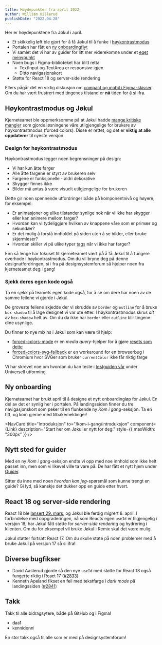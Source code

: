 ```yaml
---
title: Høydepunkter fra april 2022
author: William Killerud
publishDate: "2022.04.28"
---
```



<Ingress>Her er høydepunktene fra Jøkul i april.</Ingress>

-   Et skikkelig løft ble gjort for å få Jøkul til å funke i [høykontrastmodus](https://www.smashingmagazine.com/2022/03/windows-high-contrast-colors-mode-css-custom-properties/)
-   Portalen har fått en [ny onboardingflyt](/kom-i-gang/introduksjon)
-   Vi samlet det vi har av guider for litt mer viderekomne under et [eget menypunkt](/guider/hvordan-endre-jokul)
-   Noen bugs i Figma-biblioteket har blitt retta
    -   TextInput og TextArea er responsive igjen
    -   Ditto navigasjonskort
-   Støtte for React 18 og server-side rendering

Ellers pågår det en viktig diskusjon om [compact og mobil i Figma-skisser](https://github.com/fremtind/jokul/discussions/2843). Om du har vært frustrert med tingenes tilstand er **nå** tiden for å si ifra.

## Høykontrastmodus og Jøkul

Kjerneteamet ble oppmerksomme på at Jøkul hadde [mange kritiske mangler](https://github.com/fremtind/jokul/issues/2812) som gjorde løsningene våre utilgjengelige for brukere av høykontrastmodus (forced colors). Disse er rettet, og det er **viktig at alle oppdaterer** til nyeste versjon.

<PortalImage
    src="/assets/blog/updates/april-2022/failing-high-contrast.png"
    caption="Et bilde fra før feilrettingen. Her er det egentlig to radioknapper, en sjekkboks, to tekstfelt og en datovelger. Ser du dem?"
/>

### Design for høykontrastmodus

Høykontrastmodus legger noen begrensninger på design:

-   Vi har kun åtte farger
-   Alle åtte fargene er styrt av brukeren selv
-   Fargene er funksjonelle - aldri dekorative
-   Skygger finnes ikke
-   Bilder må antas å være visuelt utilgjengelige for brukeren

Dette gir noen spennende utfordringer både på komponentnivå og høyere, for eksempel:

-   Er animasjoner og ulike tilstander synlige nok når vi ikke har skygger eller kan animere mellom farger?
-   Hvordan kan vi tydeliggjøre hvilken av knappene våre som er primær og sekundær?
-   Er det mulig å forstå innholdet på siden uten å se bilder, eller bruke skjermleser?
-   Hvordan skiller vi på ulike typer [tags](/komponenter/tag) når vi ikke har farger?

Enn så lenge har fokuset til kjerneteamet vært på å få Jøkul til å fungere overhode i høykontrastmodus. Om du vil bryne deg på denne designutfordringen, si i fra på designsystemforum så hjelper noen fra kjerneteamet deg i gang!

<PortalImage
    src="/assets/blog/updates/april-2022/working-high-contrast.png"
    caption="Etter feilrettingen er skjemakomponentene synlige, blant mye annet."
/>

### Sjekk deres egen kode også

Ta en sjekk på teamets egen kode også, for å se om dere har noen av de samme feilene vi gjorde i Jøkul.

De groveste feilene skjedde der vi skrudde av `border` og `outline` for å bruke `box-shadow` til å lage designet vi var ute etter. I høykontrastmodus skrus _alt_ av `box-shadow` helt av. Om du da ikke har `border` eller `outline` blir tingene dine usynlige.

Du finner to nye mixins i Jøkul som kan være til hjelp:

-   [forced-colors-mode](https://github.com/fremtind/jokul/blob/148148f1e450666caa9da5d4714bbb0b44199446/packages/core/mixins/_helpers.scss#L40) er en _media query_-hjelper for å gjøre [resets som dette](https://github.com/fremtind/jokul/blob/148148f1e450666caa9da5d4714bbb0b44199446/packages/radio-button/radio-button.scss#L181)
-   [forced-colors-svg-fallback](https://github.com/fremtind/jokul/blob/148148f1e450666caa9da5d4714bbb0b44199446/packages/core/mixins/_helpers.scss#L63) er en workaround for en browserbug i Chromium hvor SVGer som bruker `currentColor` ikke får riktig farge

Vi har skrevet noe om hvordan du kan teste i [testguiden vår](/universell-utforming/testguide) under Universell utforming.

## Ny onboarding

Kjerneteamet har brukt april til å designe et nytt onboardingløp for Jøkul. En del av det er synlig her i portalen. På landingssiden finner du tre navigasjonskort som peker til en flunkende ny _Kom i gang_-seksjon. Ta en titt, og kom gjerne med tilbakemeldinger!

<NavCard
    title="Introduksjon"
    to="/kom-i-gang/introduksjon"
    component={Link}
    description="Start her om Jøkul er nytt for deg."
    style={{ maxWidth: "300px" }}
/>

## Nytt sted for guider

Med en ny _Kom i gang_-seksjon endte vi opp med noe innhold som ikke helt passet inn, men som vi likevel ville ta vare på. De har fått et nytt hjem under [Guider](/guider/hvordan-endre-jokul).

Sitter du inne med noen _hvordan kan jeg_-spørsmål som kunne trengt en guide? Gi lyd, så kanskje det dukker opp en guide etter hvert.

## React 18 og server-side rendering

React 18 ble [lansert 29. mars](https://reactjs.org/blog/2022/03/29/react-v18.html), og Jøkul ble ferdig migrert 8. april. I forbindelse med oppgraderingen, nå som Reacts egen `useId` er tilgjengelig i versjon 18, har Jøkul fått støtte for _server-side rendering_ og hydrering i klienten. Om du for eksempel vil bruke Jøkul i Remix skal det være mulig.

Jøkul støtter fortsatt React 17. Om du skulle støte på noen problemer med å bruke Jøkul på versjon 17 så si ifra!

## Diverse bugfikser

-   David Aasterud gjorde så den nye `useId` med støtte for React 18 også fungerte riktig i React 17 ([#2833](https://github.com/fremtind/jokul/pull/2833))
-   Kenneth Apeland fikset en feil med tekstfarge i _dark mode_ på landingssiden ([#2841](https://github.com/fremtind/jokul/pull/2841))

## Takk

Takk til alle bidragsytere, både på GitHub og i Figma!

-   daa1
-   kennidenni

En stor takk også til alle som er med på designsystemforum!
